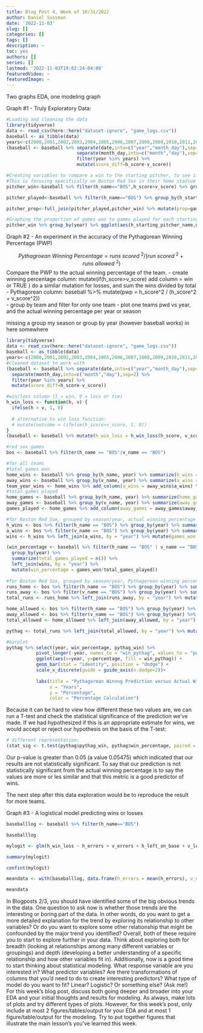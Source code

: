 ```yaml
---
title: Blog Post 4, Week of 10/31/2022
author: Daniel Sussman
date: '2022-11-03'
slug: []
categories: []
tags: []
description: ~
toc: yes
authors: []
series: []
lastmod: '2022-11-03T19:02:24-04:00'
featuredVideo: ~
featuredImage: ~
---
```


Two graphs EDA, one modeling graph

Graph #1 - Truly Exploratory Data: 
 
```r
#Loading and cleaning the data
library(tidyverse)
data <- read_csv(here::here("dataset-ignore", "game_logs.csv"))
baseball <- as_tibble(data)
years<-c(2000,2001,2002,2003,2004,2005,2006,2007,2008,2009,2010,2011,2012,2013,2014,2015,2016)
(baseball <- baseball %>% separate(date,into=c("year","month_day"),sep=4) %>% 
                          separate(month_day,into=c("month","day"),sep=2) %>% 
                          filter(year %in% years) %>% 
                          mutate(score_diff=h_score-v_score))

#Creating variables to compare a win to the starting pitcher, to see if having a certain pitcher matters towards a win
#This is focusing specifically on Boston Red Sox in their home stadium
pitcher_win<-baseball %>% filter(h_name=="BOS",h_score>v_score) %>% group_by(h_starting_pitcher_name,year) %>% count(h_starting_pitcher_name) %>% rename(games_won=n)

pitcher_played<-baseball %>% filter(h_name=="BOS") %>% group_by(h_starting_pitcher_name,year) %>% count(h_starting_pitcher_name) %>% rename(games_played=n)

pitcher_prop<-full_join(pitcher_played,pitcher_win) %>% mutate(prop=games_won/games_played) %>% replace_na(list(games_won=0,prop=0,games_played=0))

#Graphing the proportion of games won to games played for each starting pitcher per season from 2000-2016.
pitcher_win %>% group_by(year) %>% ggplot(aes(h_starting_pitcher_name,games_won,fill=h_starting_pitcher_name))+geom_col(show.legend=FALSE)+coord_flip()+facet_wrap(vars(year),scales="free")+theme(axis.text.y=element_blank())
```

Graph #2 - An experiment in the accuracy of the Pythagorean Winning Percentage (PWP)

$$Pythagroean\ Winning\ Percentage = runs\ scored\ ^{2} / (run\ scored\ ^{2} + runs\ allowed\  ^{2})$$
Compare the PWP to the actual winning percentage of the team. 
 - create winning percentage column: mutate(if(h_score>v_score) add column = win or TRUE )
      do a similar mutation for losses, and sum the wins divided by total 
 - Pythagorean column: baseball %>% mutate(pwp = h_score^2 / (h_score^2 + v_score^2))  
 - group by team and filter for only one team
 - plot one teams pwd vs year, and the actual winning percentage per year or season 

 missing a group my season or group  by year (however baseball works) in here somewhere 
 
```r
library(tidyverse)
data <- read_csv(here::here("dataset-ignore", "game_logs.csv"))
baseball <- as_tibble(data)
years<-c(2000,2001,2002,2003,2004,2005,2006,2007,2008,2009,2010,2011,2012,2013,2014,2015,2016)
#cleaned dataset to work with
(baseball <- baseball %>% separate(date,into=c("year","month_day"),sep=4) %>% 
  separate(month_day,into=c("month","day"),sep=2) %>% 
  filter(year %in% years) %>% 
  mutate(score_diff=h_score-v_score))

#win/loss column (1 = win, 0 = loss or tie)
h_win_loss <- function(h, v) {
  ifelse(h > v, 1, 0)
  
  # alternative to win loss function:
  # mutate(outcome = (ifelse(h_score>v_score, 1, 0))
}
(baseball <- baseball %>% mutate(h_win_loss = h_win_loss(h_score, v_score)))

#red sox games
bos <- baseball %>% filter(h_name == "BOS"|v_name == "BOS")

#for all teams
#total games won
home_wins <- baseball %>% group_by(h_name, year) %>% summarize(h_wins = sum(h_win_loss == 1))
away_wins <- baseball %>% group_by(v_name, year) %>% summarize(a_wins = sum(h_win_loss == 0)) %>% rename(h_name = v_name)
team_year_wins <- home_wins %>% add_column(a_wins = away_wins$a_wins) %>% mutate(games_won = h_wins + a_wins)
#total games played
home_games <- baseball %>% group_by(h_name, year) %>% summarize(home_games = n())
away_games <- baseball %>% group_by(v_name, year) %>% summarize(away_games = n()) %>% rename(h_name = v_name)
games_played <- home_games %>% add_column(away_games = away_games$away_games) %>% mutate(game_played = home_games + away_games)

#for Boston Red Sox, grouped by season/year, actual winning percentage
h_wins <- bos %>% filter(h_name == "BOS") %>% group_by(year) %>% summarize(home_games_won = sum(h_win_loss == 1))
a_wins <- bos %>% filter(v_name == "BOS") %>% group_by(year) %>% summarize(away_games_won = sum(h_win_loss == 0))
wins <- h_wins %>% left_join(a_wins, by = "year") %>% mutate(games_won = home_games_won + away_games_won)

(win_percentage <- baseball %>% filter(h_name == "BOS" | v_name == "BOS") %>% 
  group_by(year) %>% 
  summarize(total_games_played = n()) %>% 
  left_join(wins, by = "year") %>% 
  mutate(win_percentage = games_won/total_games_played))
  
#for Boston Red Sox, grouped by season/year, Pythagorean winning percentage
runs_home <- bos %>% filter(h_name == "BOS") %>% group_by(year) %>% summarize(runs_at_home = sum(h_score))
runs_away <- bos %>% filter(v_name == "BOS") %>% group_by(year) %>% summarize(runs_away = sum(v_score))
total_runs <- runs_home %>% left_join(runs_away, by = "year") %>% mutate(total_runs = runs_at_home + runs_away)

home_allowed <- bos %>% filter(h_name == "BOS") %>% group_by(year) %>% summarize(home_allowed = sum(v_score))
away_allowed <- bos %>% filter(v_name == "BOS") %>% group_by(year) %>% summarize(away_allowed = sum(h_score))
total_allowed <- home_allowed %>% left_join(away_allowed, by = "year") %>% mutate(total_allowed = home_allowed + away_allowed)

pythag <- total_runs %>% left_join(total_allowed, by = "year") %>% mutate(pythag_win = ((total_runs)^2)/(((total_runs)^2) + ((total_allowed)^2))) %>% left_join(win_percentage, by = "year")

#barplot
pythag %>% select(year, win_percentage, pythag_win) %>% 
           pivot_longer(-year, names_to = "win_pythag", values_to = "percentage") %>%
           ggplot(aes(x=year, y=percentage, fill = win_pythag)) + 
           geom_bar(stat = "identity", position = "dodge") + 
           scale_x_discrete(guide = guide_axis(n.dodge=2))+ 
          
           labs(title = "Pythagorean Winnng Prediction versus Actual Winning Percentage", 
                x = "Years", 
                y = "Percentage", 
                color = "Percentage Calculation")

```
Because it can be hard to view how different these two values are, we can run a T-test and check the statistical significance of the prediction we've made. If we had hypothesized if this is an appropriate estimate for wins, we would accept or reject our hypothesis on the basis of the T-test: 

``` r
# different representation:
(stat_sig <- t.test(pythag$pythag_win, pythag$win_percentage, paired = TRUE))

```
Our p-value is greater than 0.05 (a value 0.05475) which indicated that our results are not statistically significant. To say that our prediction is not statistically significant from the actual winning percentage is to say the values are more or les similar and that this metric is a good predictor of wins. 

The next step after this data exploration would be to reproduce the result for more teams. 


Graph #3 - A logistical model predicting wins or losses

```r
baseballlog <- baseball %>% filter(h_name=="BOS")

baseballlog

mylogit <- glm(h_win_loss ~ h_errors + v_errors + h_left_on_base + v_left_on_base + h_homeruns + v_homeruns, data = baseballlog, family = "binomial")

summary(mylogit)

confint(mylogit)

meandata <- with(baseballlog, data.frame(h_errors = mean(h_errors), v_errors = mean(v_errors), h_left_on_base = mean(h_left_on_base), v_left_on_base = mean(v_left_on_base), h_homeruns = mean(h_homeruns), v_homeruns = mean(v_homeruns)))

meandata
```


In Blogposts 2/3, you should have identified some of the big obvious trends in the data. One question to ask now is whether those trends are the interesting or boring part of the data. In other words, do you want to get a more detailed explanation for the trend by exploring its relationship to other variables? Or do you want to explore some other relationship that might be confounded by the major trend you identified? Overall, both of these require you to start to explore further in your data. Think about exploring both for breadth (looking at relationships among many different variables or groupings) and depth (developing a better understanding of a specific relationship and how other variables fit in).
Additionally, now is a good time to start thinking about statistical modeling. What response variable are you interested in? What predictor variables? Are there transformations of columns that you’d need to do to create interesting predictors? What type of model do you want to fit? Linear? Logistic? Or something else? (Ask me!)
For this week’s blog post, discuss both going deeper and broader into your EDA and your initial thoughts and results for modeling. As always, make lots of plots and try different types of plots. However, for this week’s post, only include at most 2 figures/tables/output for your EDA and at most 1 figure/table/output for the modeling. Try to put together figures that illustrate the main lesson’s you’ve learned this week.
